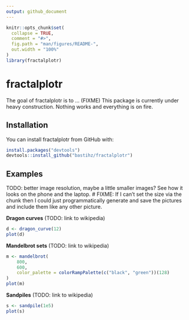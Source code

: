 ```yaml
---
output: github_document
---
```


<!-- README.md is generated from README.Rmd. Please edit that file -->

```r
knitr::opts_chunk$set(
  collapse = TRUE,
  comment = "#>",
  fig.path = "man/figures/README-",
  out.width = "100%"
)
library(fractalplotr)
```
# fractalplotr

The goal of fractalplotr is to ... (FIXME)
This package is currently under heavy construction. Nothing works and everything
is on fire.

## Installation

You can install fractalplotr from GitHub with:

``` r
install.packages("devtools")
devtools::install_github("bastihz/fractalplotr")
```
## Examples

TODO: better image resolution, maybe a little smaller images? See how it looks on the phone and the laptop.
# FIXME: If I can't set the size via the chunk then I could just
programmatically generate and save the pictures and include them like any other
picture.

**Dragon curves** (TODO: link to wikipedia)

```r
d <- dragon_curve(12)
plot(d)
```

**Mandelbrot sets** (TODO: link to wikipedia)

```r
m <- mandelbrot(
    800, 
    600, 
    color_palette = colorRampPalette(c("black", "green"))(128)
)
plot(m)
```


**Sandpiles** (TODO: link to wikipedia)


```r
s <- sandpile(1e5)
plot(s)
```

